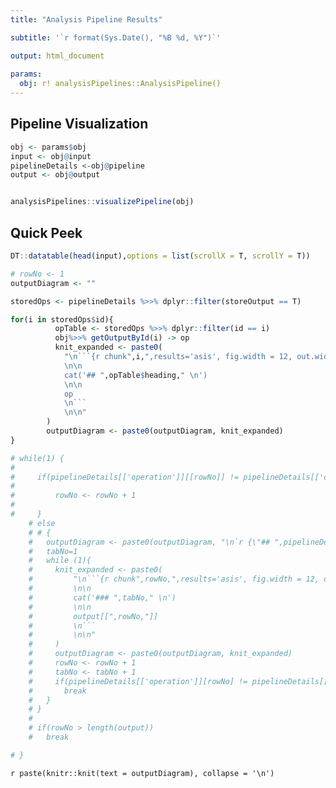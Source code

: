 ```yaml
---
title: "Analysis Pipeline Results"

subtitle: '`r format(Sys.Date(), "%B %d, %Y")`'

output: html_document
  
params:
  obj: r! analysisPipelines::AnalysisPipeline() 
---
```


## Pipeline Visualization

```r
obj <- params$obj
input <- obj@input
pipelineDetails <-obj@pipeline
output <- obj@output


analysisPipelines::visualizePipeline(obj)
```


## Quick Peek
```r
DT::datatable(head(input),options = list(scrollX = T, scrollY = T))
```


```r

# rowNo <- 1
outputDiagram <- ""

storedOps <- pipelineDetails %>>% dplyr::filter(storeOutput == T)

for(i in storedOps$id){
          opTable <- storedOps %>>% dplyr::filter(id == i)
          obj%>>% getOutputById(i) -> op
          knit_expanded <- paste0(
            "\n```{r chunk",i,",results='asis', fig.width = 12, out.width = '100%', echo=FALSE}
            \n\n
            cat('## ",opTable$heading," \n')
            \n\n
            op
            \n```
            \n\n"
        )
        outputDiagram <- paste0(outputDiagram, knit_expanded)
}

# while(1) {
# 
#     if(pipelineDetails[['operation']][[rowNo]] != pipelineDetails[['operation']][[rowNo+1]]){
# 
#         rowNo <- rowNo + 1
# 
#     }
    # else
    # # {
    #   outputDiagram <- paste0(outputDiagram, "\n`r {\"## ",pipelineDetails[['heading']][rowNo]," {.tabset}\"}`\n\n")
    #   tabNo=1
    #   while (1){
    #     knit_expanded <- paste0(
    #         "\n```{r chunk",rowNo,",results='asis', fig.width = 12, out.width = '100%', echo=FALSE}
    #         \n\n
    #         cat('### ",tabNo," \n')
    #         \n\n
    #         output[[",rowNo,"]]
    #         \n```
    #         \n\n"
    #     )
    #     outputDiagram <- paste0(outputDiagram, knit_expanded)
    #     rowNo <- rowNo + 1
    #     tabNo <- tabNo + 1
    #     if(pipelineDetails[['operation']][rowNo] != pipelineDetails[['operation']][rowNo-1])
    #       break
    #   }
    # }
    # 
    # if(rowNo > length(output))
    #   break    

# }


```


`r paste(knitr::knit(text = outputDiagram), collapse = '\n')`

